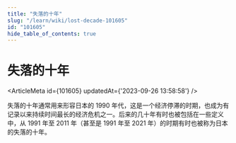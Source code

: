 ```yaml
---
title: "失落的十年"
slug: "/learn/wiki/lost-decade-101605"
id: "101605"
hide_table_of_contents: true
---
```



# 失落的十年

<ArticleMeta id={101605} updatedAt={'2023-09-26 13:58:58'} />
<div className='border-solid border-b border-t-0 my-4 border-[var(--ifm-color-gray-300)]' />

失落的十年通常用来形容日本的 1990 年代，这是一个经济停滞的时期，也成为有记录以来持续时间最长的经济危机之一。后来的几十年有时也被包括在一些定义中，从 1991 年至 2011 年（甚至是 1991 年至 2021 年）的时期有时也被称为日本的失落的十年。

